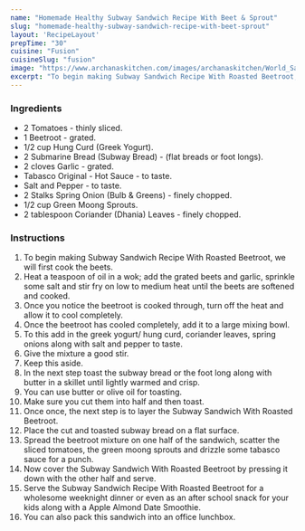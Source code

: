 ---
name: "Homemade Healthy Subway Sandwich Recipe With Beet & Sprout"
slug: "homemade-healthy-subway-sandwich-recipe-with-beet-sprout"
layout: 'RecipeLayout'
prepTime: "30"
cuisine: "Fusion"
cuisineSlug: "fusion"
image: "https://www.archanaskitchen.com/images/archanaskitchen/World_Sandwiches_Burgers_Wraps/Beet_and_Sprout_Vegetable_Sandwich_Recipe-1.jpg"
excerpt: "To begin making Subway Sandwich Recipe With Roasted Beetroot, we will first cook the beets"
---

### Ingredients

- 2 Tomatoes - thinly sliced.
- 1 Beetroot - grated.
- 1/2 cup Hung Curd (Greek Yogurt).
- 2 Submarine Bread (Subway Bread) - (flat breads or foot longs).
- 2 cloves Garlic - grated.
- Tabasco Original - Hot Sauce - to taste.
- Salt and Pepper - to taste.
- 2 Stalks Spring Onion (Bulb & Greens) - finely chopped.
- 1/2 cup Green Moong Sprouts.
- 2 tablespoon Coriander (Dhania) Leaves - finely chopped.

### Instructions

1. To begin making Subway Sandwich Recipe With Roasted Beetroot, we will first cook the beets.
1. Heat a teaspoon of oil in a wok; add the grated beets and garlic, sprinkle some salt and stir fry on low to medium heat until the beets are softened and cooked.
1. Once you notice the beetroot is cooked through, turn off the heat and allow it to cool completely.
1. Once the beetroot has cooled completely, add it to a large mixing bowl.
1. To this add in the greek yogurt/ hung curd, coriander leaves, spring onions along with salt and pepper to taste.
1. Give the mixture a good stir.
1. Keep this aside.
1. In the next step toast the subway bread or the foot long along with butter in a skillet until lightly warmed and crisp.
1. You can use butter or olive oil for toasting.
1. Make sure you cut them into half and then toast.
1. Once once, the next step is to layer the Subway Sandwich With Roasted Beetroot.
1. Place the cut and toasted subway bread on a flat surface.
1. Spread the beetroot mixture on one half of the sandwich, scatter the sliced tomatoes, the green moong sprouts and drizzle some tabasco sauce for a punch.
1. Now cover the Subway Sandwich With Roasted Beetroot by pressing it down with the other half and serve.
1. Serve the Subway Sandwich Recipe With Roasted Beetroot for a wholesome weeknight dinner or even as an after school snack for your kids along with a Apple Almond Date Smoothie.
1. You can also pack this sandwich into an office lunchbox.
